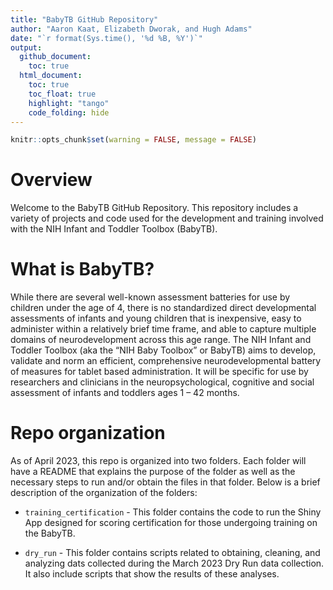 ```yaml
---
title: "BabyTB GitHub Repository"
author: "Aaron Kaat, Elizabeth Dworak, and Hugh Adams"
date: "`r format(Sys.time(), '%d %B, %Y')`"
output: 
  github_document:
    toc: true
  html_document:
    toc: true
    toc_float: true
    highlight: "tango"
    code_folding: hide
---
```


```r
knitr::opts_chunk$set(warning = FALSE, message = FALSE)
```

# Overview

Welcome to the BabyTB GitHub Repository. This repository includes a variety of projects and code used for the development and training involved with the NIH Infant and Toddler Toolbox (BabyTB).

# What is BabyTB?

While there are several well-known assessment batteries for use by children under the age of 4, there is no standardized direct developmental assessments of infants and young children that is inexpensive, easy to administer within a relatively brief time frame, and able to capture multiple domains of neurodevelopment across this age range. The NIH Infant and Toddler Toolbox (aka the “NIH Baby Toolbox” or BabyTB) aims to develop, validate and norm an efficient, comprehensive neurodevelopmental battery of measures for tablet based administration. It will be specific for use by researchers and clinicians in the neuropsychological, cognitive and social assessment of infants and toddlers ages 1 – 42 months.

# Repo organization

As of April 2023, this repo is organized into two folders. Each folder will have a README that explains the purpose of the folder as well as the necessary steps to run and/or obtain the files in that folder. Below is a brief description of the organization of the folders:

-   `training_certification` - This folder contains the code to run the Shiny App designed for scoring certification for those undergoing training on the BabyTB.

-   `dry_run` - This folder contains scripts related to obtaining, cleaning, and analyzing dats collected during the March 2023 Dry Run data collection. It also include scripts that show the results of these analyses. 


